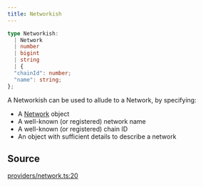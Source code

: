 ```yaml
---
title: Networkish
---
```


```ts
type Networkish: 
  | Network
  | number
  | bigint
  | string
  | {
  "chainId": number;
  "name": string;
};
```

A Networkish can be used to allude to a Network, by specifying:

- A [Network](/content/classes/Network) object
- A well-known (or registered) network name
- A well-known (or registered) chain ID
- An object with sufficient details to describe a network

## Source

[providers/network.ts:20](https://github.com/dominant-strategies/quais.js/blob/751386e3ad6372322a3c76548f56b903bfed1896/src/providers/network.ts#L20)
